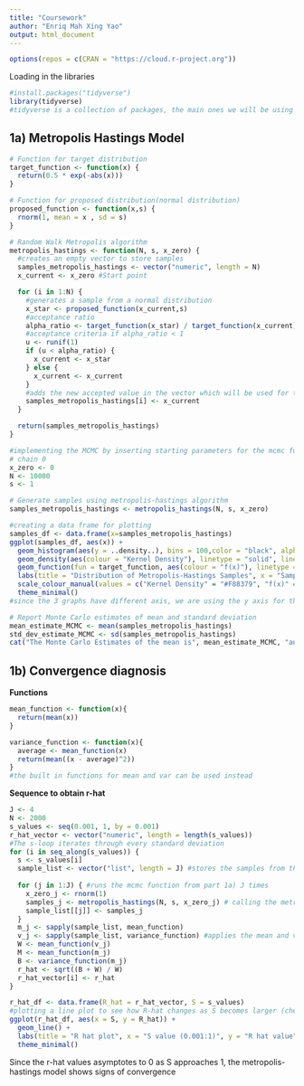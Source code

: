 ---
title: "Coursework"
author: "Enriq Mah Xing Yao"
output: html_document
---

```{r setup, include=FALSE}
options(repos = c(CRAN = "https://cloud.r-project.org"))
```

Loading in the libraries
```{r,echo=FALSE}
#install.packages("tidyverse")
library(tidyverse)
#tidyverse is a collection of packages, the main ones we will be using is ggplot2 for part 1 a and b to plot graphs 
```

## 1a) Metropolis Hastings Model
```{r}
# Function for target distribution
target_function <- function(x) {
  return(0.5 * exp(-abs(x)))
}
```

```{r}
# Function for proposed distribution(normal distribution)
proposed_function <- function(x,s) {
  rnorm(1, mean = x , sd = s)
}
```


```{r}
# Random Walk Metropolis algorithm
metropolis_hastings <- function(N, s, x_zero) {
  #creates an empty vector to store samples
  samples_metropolis_hastings <- vector("numeric", length = N)
  x_current <- x_zero #Start point

  for (i in 1:N) {
    #generates a sample from a normal distribution 
    x_star <- proposed_function(x_current,s) 
    #acceptance ratio 
    alpha_ratio <- target_function(x_star) / target_function(x_current) 
    #acceptance criteria if alpha_ratio < 1
    u <- runif(1)  
    if (u < alpha_ratio) {
      x_current <- x_star
    } else {
      x_current <- x_current
    }
    #adds the new accepted value in the vector which will be used for the next iteration of the for loop 
    samples_metropolis_hastings[i] <- x_current
  }

  return(samples_metropolis_hastings)
}
```

```{r}
#implementing the MCMC by inserting starting parameters for the mcmc function 
# chain 0 
x_zero <- 0
N <- 10000
s <- 1

# Generate samples using metropolis-hastings algorithm
samples_metropolis_hastings <- metropolis_hastings(N, s, x_zero)
```

```{r}
#creating a data frame for plotting
samples_df <- data.frame(x=samples_metropolis_hastings)
ggplot(samples_df, aes(x)) +
  geom_histogram(aes(y = ..density..), bins = 100,color = "black", alpha = 0.8, position = "identity") + 
  geom_density(aes(colour = "Kernel Density"), linetype = "solid", linewidth = 1) + 
  geom_function(fun = target_function, aes(colour = "f(x)"), linetype = "dotdash", linewidth = 2) + 
  labs(title = "Distribution of Metropolis-Hastings Samples", x = "Samples (X)", y = "Density") + 
  scale_colour_manual(values = c("Kernel Density" = "#F88379", "f(x)" = "#5D3FD3")) + # Specify colors manually
  theme_minimal()
#since the 3 graphs have different axis, we are using the y axis for the function and applying to ensure all 3 graphs fit on the same axis
```
```{r}
# Report Monte Carlo estimates of mean and standard deviation
mean_estimate_MCMC <- mean(samples_metropolis_hastings)
std_dev_estimate_MCMC <- sd(samples_metropolis_hastings)
cat("The Monte Carlo Estimates of the mean is", mean_estimate_MCMC, "and the standard deviation is", std_dev_estimate_MCMC)
```

## 1b) Convergence diagnosis

**Functions**
```{r}
mean_function <- function(x){
  return(mean(x))
}

variance_function <- function(x){
  average <- mean_function(x)
  return(mean((x - average)^2))
}
#the built in functions for mean and var can be used instead
```

**Sequence to obtain r-hat**
```{r}
J <- 4
N <- 2000
s_values <- seq(0.001, 1, by = 0.001)
r_hat_vector <- vector("numeric", length = length(s_values))
#The s-loop iterates through every standard deviation
for (i in seq_along(s_values)) {
  s <- s_values[i]
  sample_list <- vector("list", length = J) #stores the samples from the J loop, since J = 4 it stores 4 vectors of 2000 values 
  
  for (j in 1:J) { #runs the mcmc function from part 1a) J times
    x_zero_j <- rnorm(1)
    samples_j <- metropolis_hastings(N, s, x_zero_j) # calling the metropolis hastings function 
    sample_list[[j]] <- samples_j
  }
  m_j <- sapply(sample_list, mean_function) 
  v_j <- sapply(sample_list, variance_function) #applies the mean and variance function to the 4 sets of samples 
  W <- mean_function(v_j)
  M <- mean_function(m_j)
  B <- variance_function(m_j)
  r_hat <- sqrt((B + W) / W)
  r_hat_vector[i] <- r_hat
}
```

```{r}
r_hat_df <- data.frame(R_hat = r_hat_vector, S = s_values)
#plotting a line plot to see how R-hat changes as S becomes larger (checks for convergence)
ggplot(r_hat_df, aes(x = S, y = R_hat)) +
  geom_line() +
  labs(title = "R hat plot", x = "S value (0.001:1)", y = "R hat value")+
  theme_minimal()
```

Since the r-hat values asymptotes to 0 as S approaches 1, the metropolis-hastings model shows signs of convergence  
